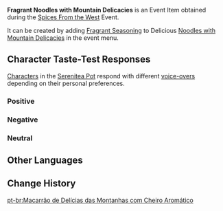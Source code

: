 {{Item Infobox
|id           = 101747
|image        = Item Fragrant Noodles with Mountain Delicacies.png
|type         = Consumables
|group2       = Event Items
|invCategory  = Precious Items
|group        = Fragrant Dishes
|rarity       = 2
|description  = A delicious dish with some extra seasoning! It gives off a titillating aroma... But whose tastes will this dish suit? Invite your friends, invite your pals &mdash; get them to try this new dish!
|source1      = [[Spices From the West]] Event
|event        = Spices From the West
}}
'''Fragrant Noodles with Mountain Delicacies''' is an Event Item obtained during the [[Spices From the West]] Event.

It can be created by adding [[Fragrant Seasoning]] to Delicious [[Noodles with Mountain Delicacies]] in the event menu.

==Character Taste-Test Responses==
[[Characters]] in the [[Serenitea Pot]] respond with different [[Spices From the West/Voice-Overs|voice-overs]] depending on their personal preferences.

===Positive===
{{Card List|Bennett,Jean,Kujou Sara,Shenhe,Xinyan,Yae Miko}}

===Negative===
{{Card List|Albedo,Eula,Ganyu,Kamisato Ayaka,Lisa,Noelle,Qiqi,Sucrose,Venti}}

===Neutral===
{{Card List|Amber,Arataki Itto,Barbara,Beidou,Chongyun,Diluc,Diona,Fischl,Gorou,Hu Tao,Kaedehara Kazuha,Kaeya,Kamisato Ayato,Keqing,Klee,Mona,Ningguang,Raiden Shogun,Razor,Rosaria,Sangonomiya Kokomi,Sayu,Tartaglia,Thoma,Xiangling,Xiao,Xingqiu,Yanfei,Yelan,Yoimiya,Yun Jin,Zhongli}}

==Other Languages==
{{Other Languages|default_hidden = 1
|en      = Fragrant Noodles with Mountain Delicacies
|zhs     = 香气四溢的山珍热卤面
|zhs_rm  = Xiāngqìsìyì de Shānzhēn Rè Lǔmiàn
|zht     = 香氣四溢的山珍熱滷麵
|zht_rm  = Xiāngqìsìyì de Shānzhēn Rè Lǔmiàn
|ja      = 香り高い山幸の麺
|ja_rm   = Kaoritakai Sankou no Men
|ko      = 향기로운 산미 울면
|ko_rm   = Hyanggiroun Sanmi Ulmyeon
|es      = Fideos con delicias de montaña aromáticos
|fr      = Nouilles aux délices de la montagne (parfumées)
|ru      = Ароматная лапша «Дары гор»
|th      = Noodles with Mountain Delicacies หอมกรุ่น
|th_rm   = Noodles with Mountain Delicacies Hom Krun
|vi      = Mì Nóng Bát Bửu Thơm Lừng
|de      = Duftende Nudeln mit Fleischsoße und Pilzen
|id      = Fragrant Noodles with Mountain Delicacies
|pt      = Macarrão de Delícias das Montanhas com Cheiro Aromático
}}

==Change History==
{{Change History|2.6}}

[[pt-br:Macarrão de Delícias das Montanhas com Cheiro Aromático]]